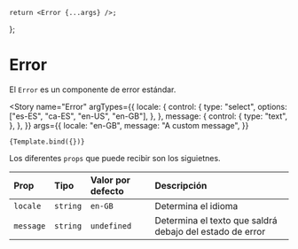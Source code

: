 

<Meta title="Error" component={Error} />

    return <Error {...args} />;
};

# Error

El `Error` es un componente de error estándar.

<Story
    name="Error"
    argTypes={{
        locale: {
            control: {
                type: "select",
                options: ["es-ES", "ca-ES", "en-US", "en-GB"],
            },
        },
        message: {
            control: {
                type: "text",
            },
        },
    }}
    args={{
        locale: "en-GB",
        message: "A custom message",
    }}
>
    {Template.bind({})}
</Story>

Los diferentes `props` que puede recibir son los siguietnes.

| **Prop**  | **Tipo** | **Valor por defecto** | **Descripción**                                          |
| :-------- | :------- | :-------------------- | :------------------------------------------------------- |
| `locale`  | `string` | `en-GB`               | Determina el idioma                                      |
| `message` | `string` | `undefined`           | Determina el texto que saldrá debajo del estado de error |
